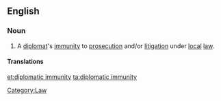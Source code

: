 ==English==

===Noun===
{{en-noun|-|sg=[[diplomatic]] [[immunity]]}}

# A [[diplomat]]'s [[immunity]] to [[prosecution]] and/or [[litigation]] under [[local]] [[law]].

====Translations====
{{trans-top|diplomat's legal immunity}}
{{trans-mid}}
{{trans-bottom}}

[[et:diplomatic immunity]]
[[ta:diplomatic immunity]]
[[Category:Law]]